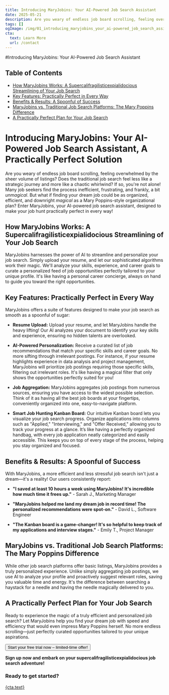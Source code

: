 ```yaml
---
title: Introducing MaryJobins: Your AI-Powered Job Search Assistant
date: 2025-05-21
description: Are you weary of endless job board scrolling, feeling overwhelmed by the sheer volume of listings? Does the traditional job search feel less like a strategic...
tags: []
ogImage: /img/01_introducing_maryjobins_your_ai-powered_job_search_assistant.png
cta:
  text: Learn More
  url: /contact
---
```


<div className="max-w-3xl mx-auto px-6 py-10">
#Introducing MaryJobins: Your AI-Powered Job Search Assistant

<nav className="mb-8 border-b pb-4">
  <h2 className="text-lg font-semibold">Table of Contents</h2>
  <ul className="list-disc list-inside text-blue-600 space-y-1">
    <li className="mb-1"><a href="#how-maryjobins-works:--a-supercalifragilisticexpialidocious-streamlining-of-your-job-search">How MaryJobins Works:  A Supercalifragilisticexpialidocious Streamlining of Your Job Search</a></li>
    <li className="mb-1"><a href="#key-features:-practically-perfect-in-every-way">Key Features: Practically Perfect in Every Way</a></li>
    <li className="mb-1"><a href="#benefits-&-results:-a-spoonful-of-success">Benefits & Results: A Spoonful of Success</a></li>
    <li className="mb-1"><a href="#maryjobins-vs-traditional-job-search-platforms:--the-mary-poppins-difference">MaryJobins vs. Traditional Job Search Platforms:  The Mary Poppins Difference</a></li>
    <li className="mb-1"><a href="#a-practically-perfect-plan-for-your-job-search">A Practically Perfect Plan for Your Job Search</a></li>
  </ul>
</nav>


# Introducing MaryJobins: Your AI-Powered Job Search Assistant, A Practically Perfect Solution

Are you weary of endless job board scrolling, feeling overwhelmed by the sheer volume of listings? Does the traditional job search feel less like a strategic journey and more like a chaotic whirlwind?  If so, you're not alone! Many job seekers find the process inefficient, frustrating, and frankly, a bit *unmagical*. But what if finding your dream job could be as organized, efficient, and downright *magical* as a Mary Poppins-style organizational plan?  Enter MaryJobins, your AI-powered job search assistant, designed to make your job hunt practically perfect in every way!


## <span id="how-maryjobins-works:--a-supercalifragilisticexpialidocious-streamlining-of-your-job-search">How MaryJobins Works:  A Supercalifragilisticexpialidocious Streamlining of Your Job Search</span>

MaryJobins harnesses the power of AI to streamline and personalize your job search.  Simply upload your resume, and let our sophisticated algorithms work their magic. We'll analyze your skills, experience, and career goals to curate a personalized feed of job opportunities perfectly tailored to your unique profile.  It's like having a personal career concierge, always on hand to guide you toward the right opportunities.


## <span id="key-features:-practically-perfect-in-every-way">Key Features: Practically Perfect in Every Way</span>

MaryJobins offers a suite of features designed to make your job search as smooth as a spoonful of sugar:

* **Resume Upload:** Upload your resume, and let MaryJobins handle the heavy lifting! Our AI analyzes your document to identify your key skills and experience, ensuring no hidden talents are overlooked.

* **AI-Powered Personalization:** Receive a curated list of job recommendations that match your specific skills and career goals. No more sifting through irrelevant postings. For instance, if your resume highlights experience in data analysis and project management, MaryJobins will prioritize job postings requiring those specific skills, filtering out irrelevant roles.  It's like having a magical filter that only shows the opportunities perfectly suited for you!

* **Job Aggregation:** MaryJobins aggregates job postings from numerous sources, ensuring you have access to the widest possible selection.  Think of it as having all the best job boards at your fingertips, conveniently organized into one, easy-to-navigate platform.

* **Smart Job Hunting Kanban Board:** Our intuitive Kanban board lets you visualize your job search progress. Organize applications into columns such as "Applied," "Interviewing," and "Offer Received," allowing you to track your progress at a glance.  It’s like having a perfectly organized handbag, with every job application neatly categorized and easily accessible.  This keeps you on top of every stage of the process, helping you stay organized and focused.


## <span id="benefits-&-results:-a-spoonful-of-success">Benefits & Results: A Spoonful of Success</span>

With MaryJobins, a more efficient and less stressful job search isn't just a dream—it's a reality! Our users consistently report:

* **"I saved at least 10 hours a week using MaryJobins!  It's incredible how much time it frees up."** - Sarah J., Marketing Manager

* **"MaryJobins helped me land my dream job in record time! The personalized recommendations were spot-on."** - David L., Software Engineer

* **"The Kanban board is a game-changer! It's so helpful to keep track of my applications and interview stages."** - Emily T., Project Manager


## <span id="maryjobins-vs-traditional-job-search-platforms:--the-mary-poppins-difference">MaryJobins vs. Traditional Job Search Platforms:  The Mary Poppins Difference</span>

While other job search platforms offer basic listings, MaryJobins provides a truly personalized experience. Unlike simply aggregating job postings, we use AI to analyze your profile and proactively suggest relevant roles, saving you valuable time and energy.  It's the difference between searching a haystack for a needle and having the needle magically delivered to you.


## <span id="a-practically-perfect-plan-for-your-job-search">A Practically Perfect Plan for Your Job Search</span>

Ready to experience the magic of a truly efficient and personalized job search? Let MaryJobins help you find your dream job with speed and efficiency that would even impress Mary Poppins herself. No more endless scrolling—just perfectly curated opportunities tailored to your unique aspirations.

<button>Start your free trial now – limited-time offer!</button>

**Sign up now and embark on your supercalifragilisticexpialidocious job search adventure!**

<div className="bg-blue-50 p-6 rounded-lg mt-8 text-center">
  <h3 className="text-xl font-semibold mb-2">Ready to get started?</h3>
  <a href={cta.url} className="inline-block px-6 py-3 bg-blue-600 text-white rounded-lg hover:bg-blue-700 transition">
    {cta.text}
  </a>
</div>

</div>
